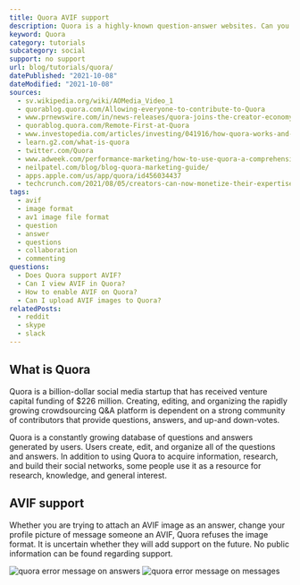 ```yaml
---
title: Quora AVIF support
description: Quora is a highly-known question-answer websites. Can you use AVIF images as a profile picture or in your post?
keyword: Quora
category: tutorials
subcategory: social
support: no support
url: blog/tutorials/quora/
datePublished: "2021-10-08"
dateModified: "2021-10-08"
sources:
  - sv.wikipedia.org/wiki/AOMedia_Video_1
  - quorablog.quora.com/Allowing-everyone-to-contribute-to-Quora
  - www.prnewswire.com/in/news-releases/quora-joins-the-creator-economy-with-a-new-space-subscription-earning-option-857722243.html
  - quorablog.quora.com/Remote-First-at-Quora
  - www.investopedia.com/articles/investing/041916/how-quora-works-and-makes-money.asp
  - learn.g2.com/what-is-quora
  - twitter.com/Quora
  - www.adweek.com/performance-marketing/how-to-use-quora-a-comprehensive-guide/
  - neilpatel.com/blog/blog-quora-marketing-guide/
  - apps.apple.com/us/app/quora/id456034437
  - techcrunch.com/2021/08/05/creators-can-now-monetize-their-expertise-on-quora/
tags:
  - avif
  - image format
  - av1 image file format
  - question
  - answer
  - questions
  - collaboration
  - commenting
questions:
  - Does Quora support AVIF?
  - Can I view AVIF in Quora?
  - How to enable AVIF on Quora?
  - Can I upload AVIF images to Quora?
relatedPosts:
  - reddit
  - skype
  - slack
---
```


## What is Quora

Quora is a billion-dollar social media startup that has received venture capital funding of $226 million. Creating, editing, and organizing the rapidly growing crowdsourcing Q&A platform is dependent on a strong community of contributors that provide questions, answers, and up-and down-votes.

Quora is a constantly growing database of questions and answers generated by users. Users create, edit, and organize all of the questions and answers. In addition to using Quora to acquire information, research, and build their social networks, some people use it as a resource for research, knowledge, and general interest.

## AVIF support

Whether you are trying to attach an AVIF image as an answer, change your profile picture of message someone an AVIF, Quora refuses the image format. It is uncertain whether they will add support on the future. No public information can be found regarding support.

<Image src="quora-answer" alt="quora error message on answers" />
<Image src="quora-message" alt="quora error message on messages" />
